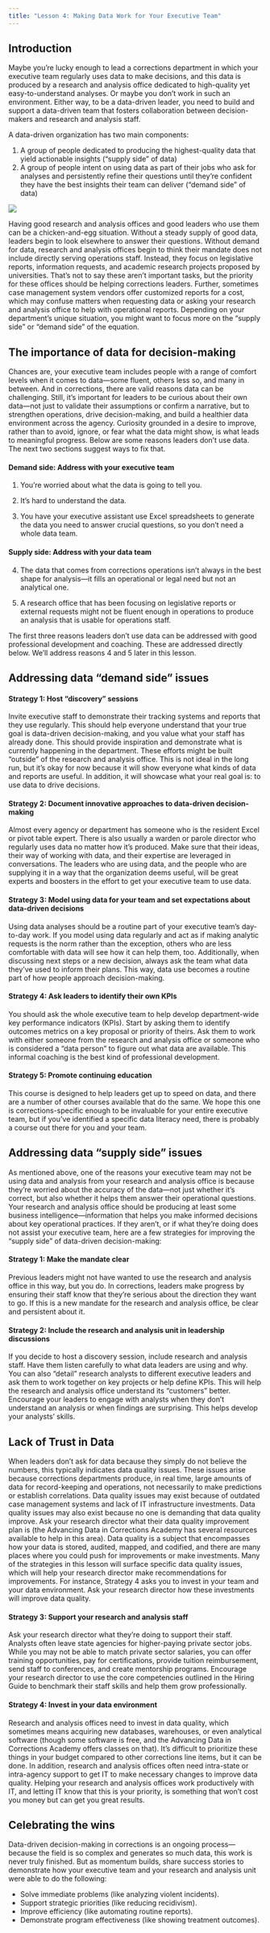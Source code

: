 ```yaml
---
title: "Lesson 4: Making Data Work for Your Executive Team"
---
```


## Introduction

Maybe you’re lucky enough to lead a corrections department in which your executive team regularly uses data to make decisions, and this data is produced by a research and analysis office dedicated to high-quality yet easy-to-understand analyses. Or maybe you don’t work in such an environment. Either way, to be a data-driven leader, you need to build and support a data-driven team that fosters collaboration between decision-makers and research and analysis staff.

A data-driven organization has two main components:

1.	A group of people dedicated to producing the highest-quality data that yield actionable insights (“supply side” of data)
2.	A group of people intent on using data as part of their jobs who ask for analyses and persistently refine their questions until they’re confident they have the best insights their team can deliver (“demand side” of data)

![](img/chart1.png)

Having good research and analysis offices and good leaders who use them can be a chicken-and-egg situation. Without a steady supply of good data, leaders begin to look elsewhere to answer their questions. Without demand for data, research and analysis offices begin to think their mandate does not include directly serving operations staff. Instead, they focus on legislative reports, information requests, and academic research projects proposed by universities. That’s not to say these aren’t important tasks, but the priority for these offices should be helping corrections leaders. Further, sometimes case management system vendors offer customized reports for a cost, which may confuse matters when requesting data or asking your research and analysis office to help with operational reports. Depending on your department’s unique situation, you might want to focus more on the “supply side” or “demand side” of the equation. 

## The importance of data for decision-making 

Chances are, your executive team includes people with a range of comfort levels when it comes to data—some fluent, others less so, and many in between. And in corrections, there are valid reasons data can be challenging. Still, it’s important for leaders to be curious about their own data—not just to validate their assumptions or confirm a narrative, but to strengthen operations, drive decision-making, and build a healthier data environment across the agency. Curiosity grounded in a desire to improve, rather than to avoid, ignore, or fear what the data might show, is what leads to meaningful progress. Below are some reasons leaders don’t use data. The next two sections suggest ways to fix that. 

#### Demand side: Address with your executive team

1. You’re worried about what the data is going to tell you. 

2. It’s hard to understand the data. 

3. You have your executive assistant use Excel spreadsheets to generate the data you need to answer crucial questions, so you don’t need a whole data team.

#### Supply side: Address with your data team 

4. The data that comes from corrections operations isn’t always in the best shape for analysis—it fills an operational or legal need but not an analytical one.

5. A research office that has been focusing on legislative reports or external requests might not be fluent enough in operations to produce an analysis that is usable for operations staff.

The first three reasons leaders don’t use data can be addressed with good professional development and coaching. These are addressed directly below. We’ll address reasons 4 and 5 later in this lesson.

## Addressing data “demand side” issues

#### Strategy 1: Host “discovery” sessions

Invite executive staff to demonstrate their tracking systems and reports that they use regularly. This should help everyone understand that your true goal is data-driven decision-making, and you value what your staff has already done. This should provide inspiration and demonstrate what is currently happening in the department. These efforts might be built “outside” of the research and analysis office. This is not ideal in the long run, but it’s okay for now because it will show everyone what kinds of data and reports are useful. In addition, it will showcase what your real goal is: to use data to drive decisions. 

#### Strategy 2: Document innovative approaches to data-driven decision-making

Almost every agency or department has someone who is the resident Excel or pivot table expert. There is also usually a warden or parole director who regularly uses data no matter how it’s produced. Make sure that their ideas, their way of working with data, and their expertise are leveraged in conversations. The leaders who are using data, and the people who are supplying it in a way that the organization deems useful, will be great experts and boosters in the effort to get your executive team to use data.

#### Strategy 3: Model using data for your team and set expectations about data-driven decisions

Using data analyses should be a routine part of your executive team’s day-to-day work. If you model using data regularly and act as if making analytic requests is the norm rather than the exception, others who are less comfortable with data will see how it can help them, too. Additionally, when discussing next steps or a new decision, always ask the team what data they’ve used to inform their plans. This way, data use becomes a routine part of how people approach decision-making.

#### Strategy 4: Ask leaders to identify their own KPIs

You should ask the whole executive team to help develop department-wide key performance indicators (KPIs). Start by asking them to identify outcomes metrics on a key proposal or priority of theirs. Ask them to work with either someone from the research and analysis office or someone who is considered a “data person” to figure out what data are available. This informal coaching is the best kind of professional development. 

#### Strategy 5: Promote continuing education

This course is designed to help leaders get up to speed on data, and there are a number of other courses available that do the same. We hope this one is corrections-specific enough to be invaluable for your entire executive team, but if you’ve identified a specific data literacy need, there is probably a course out there for you and your team. 

## Addressing data “supply side” issues 

As mentioned above, one of the reasons your executive team may not be using data and analysis from your research and analysis office is because they’re worried about the accuracy of the data—not just whether it’s correct, but also whether it helps them answer their operational questions. Your research and analysis office should be producing at least some business intelligence—information that helps you make informed decisions about key operational practices. If they aren’t, or if what they’re doing does not assist your executive team, here are a few strategies for improving the “supply side” of data-driven decision-making:

#### Strategy 1: Make the mandate clear

Previous leaders might not have wanted to use the research and analysis office in this way, but you do. In corrections, leaders make progress by ensuring their staff know that they’re serious about the direction they want to go. If this is a new mandate for the research and analysis office, be clear and persistent about it. 

#### Strategy 2: Include the research and analysis unit in leadership discussions

If you decide to host a discovery session, include research and analysis staff. Have them listen carefully to what data leaders are using and why. You can also “detail” research analysts to different executive leaders and ask them to work together on key projects or help define KPIs. This will help the research and analysis office understand its “customers” better. Encourage your leaders to engage with analysts when they don’t understand an analysis or when findings are surprising. This helps develop your analysts’ skills. 

::: {.callout-note icon=false}

## Lack of Trust in Data

When leaders don’t ask for data because they simply do not believe the numbers, this typically indicates data quality issues. These issues arise because corrections departments produce, in real time, large amounts of data for record-keeping and operations, not necessarily to make predictions or establish correlations. Data quality issues may exist because of outdated case management systems and lack of IT infrastructure investments. Data quality issues may also exist because no one is demanding that data quality improve. 
Ask your research director what their data quality improvement plan is (the Advancing Data in Corrections Academy has several resources available to help in this area). Data quality is a subject that encompasses how your data is stored, audited, mapped, and codified, and there are many places where you could push for improvements or make investments. Many of the strategies in this lesson will surface specific data quality issues, which will help your research director make recommendations for improvements. For instance, Strategy 4 asks you to invest in your team and your data environment. Ask your research director how these investments will improve data quality. 

:::

#### Strategy 3: Support your research and analysis staff

Ask your research director what they’re doing to support their staff. Analysts often leave state agencies for higher-paying private sector jobs. While you may not be able to match private sector salaries, you can offer training opportunities, pay for certifications, provide tuition reimbursement, send staff to conferences, and create mentorship programs. Encourage your research director to use the core competencies outlined in the Hiring Guide to benchmark their staff skills and help them grow professionally.

#### Strategy 4: Invest in your data environment

Research and analysis offices need to invest in data quality, which sometimes means acquiring new databases, warehouses, or even analytical software (though some software is free, and the Advancing Data in Corrections Academy offers classes on that). It’s difficult to prioritize these things in your budget compared to other corrections line items, but it can be done. In addition, research and analysis offices often need intra-state or intra-agency support to get IT to make necessary changes to improve data quality. Helping your research and analysis offices work productively with IT, and letting IT know that this is your priority, is something that won’t cost you money but can get you great results. 

## Celebrating the wins

Data-driven decision-making in corrections is an ongoing process—because the field is so complex and generates so much data, this work is never truly finished. But as momentum builds, share success stories to demonstrate how your executive team and your research and analysis unit were able to do the following:

- Solve immediate problems (like analyzing violent incidents).
- Support strategic priorities (like reducing recidivism).
- Improve efficiency (like automating routine reports).
- Demonstrate program effectiveness (like showing treatment outcomes).

